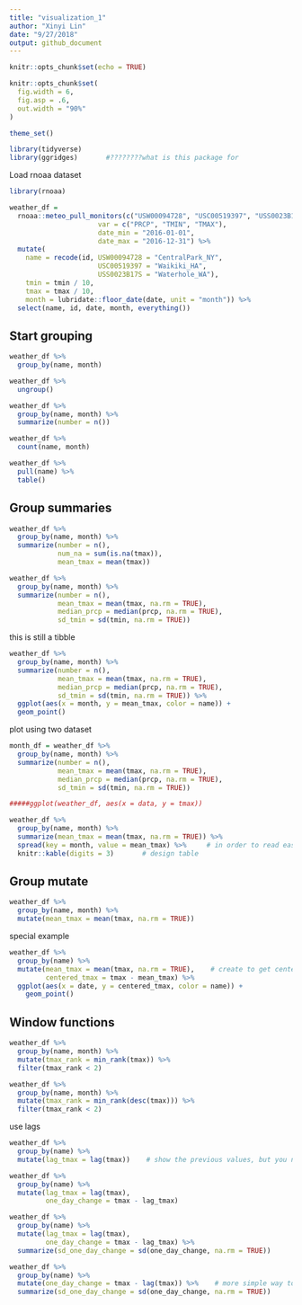 ```yaml
---
title: "visualization_1"
author: "Xinyi Lin"
date: "9/27/2018"
output: github_document
---
```


```r
knitr::opts_chunk$set(echo = TRUE)
```

```r
knitr::opts_chunk$set(
  fig.width = 6,
  fig.asp = .6,
  out.width = "90%"
)

theme_set()
```


```r
library(tidyverse)
library(ggridges)       #????????what is this package for
```

Load rnoaa dataset
```r
library(rnoaa)

weather_df = 
  rnoaa::meteo_pull_monitors(c("USW00094728", "USC00519397", "USS0023B17S"),
                      var = c("PRCP", "TMIN", "TMAX"), 
                      date_min = "2016-01-01",
                      date_max = "2016-12-31") %>%
  mutate(
    name = recode(id, USW00094728 = "CentralPark_NY", 
                      USC00519397 = "Waikiki_HA",
                      USS0023B17S = "Waterhole_WA"),
    tmin = tmin / 10,
    tmax = tmax / 10,
    month = lubridate::floor_date(date, unit = "month")) %>%
  select(name, id, date, month, everything())
```

## Start grouping

```r
weather_df %>% 
  group_by(name, month)
```

```r
weather_df %>% 
  ungroup()
```

```r
weather_df %>% 
  group_by(name, month) %>% 
  summarize(number = n())

weather_df %>% 
  count(name, month)

weather_df %>% 
  pull(name) %>% 
  table()
```

## Group summaries

```r
weather_df %>% 
  group_by(name, month) %>% 
  summarize(number = n(),
            num_na = sum(is.na(tmax)),
            mean_tmax = mean(tmax))

weather_df %>% 
  group_by(name, month) %>% 
  summarize(number = n(),
            mean_tmax = mean(tmax, na.rm = TRUE),
            median_prcp = median(prcp, na.rm = TRUE),
            sd_tmin = sd(tmin, na.rm = TRUE)) 
```

this is still a tibble

```r
weather_df %>% 
  group_by(name, month) %>% 
  summarize(number = n(),
            mean_tmax = mean(tmax, na.rm = TRUE),
            median_prcp = median(prcp, na.rm = TRUE),
            sd_tmin = sd(tmin, na.rm = TRUE)) %>% 
  ggplot(aes(x = month, y = mean_tmax, color = name)) +
  geom_point()
```

plot using two dataset

```r
month_df = weather_df %>% 
  group_by(name, month) %>% 
  summarize(number = n(),
            mean_tmax = mean(tmax, na.rm = TRUE),
            median_prcp = median(prcp, na.rm = TRUE),
            sd_tmin = sd(tmin, na.rm = TRUE))

#####ggplot(weather_df, aes(x = data, y = tmax))    
```

```r
weather_df %>% 
  group_by(name, month) %>% 
  summarize(mean_tmax = mean(tmax, na.rm = TRUE)) %>% 
  spread(key = month, value = mean_tmax) %>%     # in order to read easier
  knitr::kable(digits = 3)       # design table
```

## Group mutate

```r
weather_df %>% 
  group_by(name, month) %>% 
  mutate(mean_tmax = mean(tmax, na.rm = TRUE))
```

special example

```r
weather_df %>% 
  group_by(name) %>% 
  mutate(mean_tmax = mean(tmax, na.rm = TRUE),    # create to get centered_tmax
         centered_tmax = tmax - mean_tmax) %>% 
  ggplot(aes(x = date, y = centered_tmax, color = name)) + 
    geom_point() 
```

## Window functions

```r
weather_df %>% 
  group_by(name, month) %>% 
  mutate(tmax_rank = min_rank(tmax)) %>% 
  filter(tmax_rank < 2)

weather_df %>% 
  group_by(name, month) %>% 
  mutate(tmax_rank = min_rank(desc(tmax))) %>% 
  filter(tmax_rank < 2)
```

use lags

```r
weather_df %>% 
  group_by(name) %>% 
  mutate(lag_tmax = lag(tmax))    # show the previous values, but you need to order the dataset first, as it is gourped, the first member of every group will be NA
```

```r
weather_df %>% 
  group_by(name) %>% 
  mutate(lag_tmax = lag(tmax),
         one_day_change = tmax - lag_tmax)    

weather_df %>% 
  group_by(name) %>% 
  mutate(lag_tmax = lag(tmax),
         one_day_change = tmax - lag_tmax) %>% 
  summarize(sd_one_day_change = sd(one_day_change, na.rm = TRUE))

weather_df %>% 
  group_by(name) %>% 
  mutate(one_day_change = tmax - lag(tmax)) %>%    # more simple way to write
  summarize(sd_one_day_change = sd(one_day_change, na.rm = TRUE))
```







